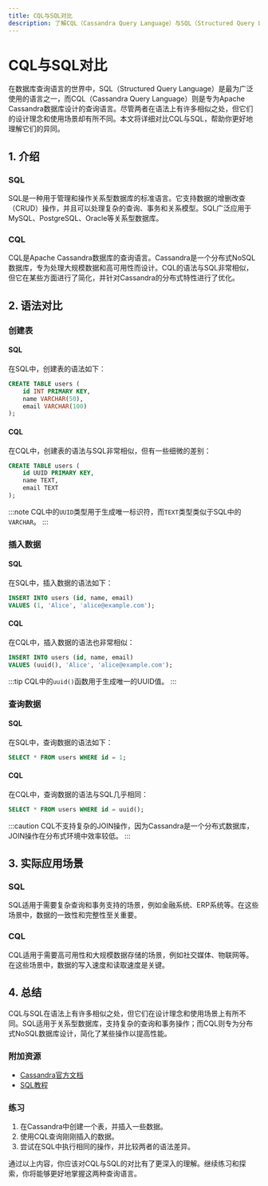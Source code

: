 ```yaml
---
title: CQL与SQL对比
description: 了解CQL（Cassandra Query Language）与SQL（Structured Query Language）之间的主要区别与相似之处，适合初学者学习。
---
```


# CQL与SQL对比

在数据库查询语言的世界中，SQL（Structured Query Language）是最为广泛使用的语言之一，而CQL（Cassandra Query Language）则是专为Apache Cassandra数据库设计的查询语言。尽管两者在语法上有许多相似之处，但它们的设计理念和使用场景却有所不同。本文将详细对比CQL与SQL，帮助你更好地理解它们的异同。

## 1. 介绍

### SQL
SQL是一种用于管理和操作关系型数据库的标准语言。它支持数据的增删改查（CRUD）操作，并且可以处理复杂的查询、事务和关系模型。SQL广泛应用于MySQL、PostgreSQL、Oracle等关系型数据库。

### CQL
CQL是Apache Cassandra数据库的查询语言。Cassandra是一个分布式NoSQL数据库，专为处理大规模数据和高可用性而设计。CQL的语法与SQL非常相似，但它在某些方面进行了简化，并针对Cassandra的分布式特性进行了优化。

## 2. 语法对比

### 创建表

#### SQL
在SQL中，创建表的语法如下：

```sql
CREATE TABLE users (
    id INT PRIMARY KEY,
    name VARCHAR(50),
    email VARCHAR(100)
);
```

#### CQL
在CQL中，创建表的语法与SQL非常相似，但有一些细微的差别：

```sql
CREATE TABLE users (
    id UUID PRIMARY KEY,
    name TEXT,
    email TEXT
);
```

:::note
CQL中的`UUID`类型用于生成唯一标识符，而`TEXT`类型类似于SQL中的`VARCHAR`。
:::

### 插入数据

#### SQL
在SQL中，插入数据的语法如下：

```sql
INSERT INTO users (id, name, email)
VALUES (1, 'Alice', 'alice@example.com');
```

#### CQL
在CQL中，插入数据的语法也非常相似：

```sql
INSERT INTO users (id, name, email)
VALUES (uuid(), 'Alice', 'alice@example.com');
```

:::tip
CQL中的`uuid()`函数用于生成唯一的UUID值。
:::

### 查询数据

#### SQL
在SQL中，查询数据的语法如下：

```sql
SELECT * FROM users WHERE id = 1;
```

#### CQL
在CQL中，查询数据的语法与SQL几乎相同：

```sql
SELECT * FROM users WHERE id = uuid();
```

:::caution
CQL不支持复杂的JOIN操作，因为Cassandra是一个分布式数据库，JOIN操作在分布式环境中效率较低。
:::

## 3. 实际应用场景

### SQL
SQL适用于需要复杂查询和事务支持的场景，例如金融系统、ERP系统等。在这些场景中，数据的一致性和完整性至关重要。

### CQL
CQL适用于需要高可用性和大规模数据存储的场景，例如社交媒体、物联网等。在这些场景中，数据的写入速度和读取速度是关键。

## 4. 总结

CQL与SQL在语法上有许多相似之处，但它们在设计理念和使用场景上有所不同。SQL适用于关系型数据库，支持复杂的查询和事务操作；而CQL则专为分布式NoSQL数据库设计，简化了某些操作以提高性能。

### 附加资源
- [Cassandra官方文档](https://cassandra.apache.org/doc/latest/)
- [SQL教程](https://www.w3schools.com/sql/)

### 练习
1. 在Cassandra中创建一个表，并插入一些数据。
2. 使用CQL查询刚刚插入的数据。
3. 尝试在SQL中执行相同的操作，并比较两者的语法差异。

通过以上内容，你应该对CQL与SQL的对比有了更深入的理解。继续练习和探索，你将能够更好地掌握这两种查询语言。